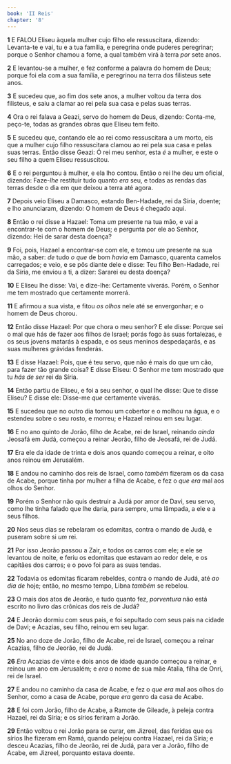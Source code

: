 ```yaml
---
book: 'II Reis'
chapter: '8'
---
```


**1** E FALOU Eliseu àquela mulher cujo filho ele ressuscitara, dizendo: Levanta-te e vai, tu e a tua família, e peregrina onde puderes peregrinar; porque o Senhor chamou a fome, a qual também virá à terra _por_ sete anos.

**2** E levantou-se a mulher, e fez conforme a palavra do homem de Deus; porque foi ela com a sua família, e peregrinou na terra dos filisteus sete anos.

**3** E sucedeu que, ao fim dos sete anos, a mulher voltou da terra dos filisteus, e saiu a clamar ao rei pela sua casa e pelas suas terras.

**4** Ora o rei falava a Geazi, servo do homem de Deus, dizendo: Conta-me, peço-te, todas as grandes obras que Eliseu tem feito.

**5** E sucedeu que, contando ele ao rei como ressuscitara a um morto, eis que a mulher cujo filho ressuscitara clamou ao rei pela sua casa e pelas suas terras. Então disse Geazi: Ó rei meu senhor, esta _é_ a mulher, e este o seu filho a quem Eliseu ressuscitou.

**6** E o rei perguntou à mulher, e ela lho contou. Então o rei lhe deu um oficial, dizendo: Faze-_lhe_ restituir tudo quanto _era_ seu, e todas as rendas das terras desde o dia em que deixou a terra até agora.

**7** Depois veio Eliseu a Damasco, estando Ben-Hadade, rei da Síria, doente; e lho anunciaram, dizendo: O homem de Deus é chegado aqui.

**8** Então o rei disse a Hazael: Toma _um_ presente na tua mão, e vai a encontrar-te com o homem de Deus; e pergunta por ele ao Senhor, dizendo: Hei de sarar desta doença?

**9** Foi, pois, Hazael a encontrar-se com ele, e tomou _um_ presente na sua mão, a saber: _de_ tudo _o que_ de bom _havia_ em Damasco, quarenta camelos carregados; e veio, e se pôs diante dele e disse: Teu filho Ben-Hadade, rei da Síria, me enviou a ti, a dizer: Sararei eu desta doença?

**10** E Eliseu lhe disse: Vai, e dize-lhe: Certamente viverás. Porém, o Senhor me tem mostrado que certamente morrerá.

**11** E afirmou a sua vista, e fitou _os olhos_ nele até se envergonhar; e o homem de Deus chorou.

**12** Então disse Hazael: Por que chora o meu senhor? E ele disse: Porque sei o mal que hás de fazer aos filhos de Israel; porás fogo às suas fortalezas, e os seus jovens matarás à espada, e os seus meninos despedaçarás, e as suas mulheres grávidas fenderás.

**13** E disse Hazael: Pois, que é teu servo, que não é mais do que um cão, para fazer tão grande coisa? E disse Eliseu: O Senhor me tem mostrado que tu _hás de ser_ rei da Síria.

**14** Então partiu de Eliseu, e foi a seu senhor, o qual lhe disse: Que te disse Eliseu? E disse ele: Disse-me _que_ certamente viverás.

**15** E sucedeu que no outro dia tomou um cobertor e o molhou na água, e o estendeu sobre o seu rosto, e morreu; e Hazael reinou em seu lugar.

**16** E no ano quinto de Jorão, filho de Acabe, rei de Israel, reinando _ainda_ Jeosafá em Judá, começou a reinar Jeorão, filho de Jeosafá, rei de Judá.

**17** Era ele da idade de trinta e dois anos quando começou a reinar, e oito anos reinou em Jerusalém.

**18** E andou no caminho dos reis de Israel, como _também_ fizeram os da casa de Acabe, porque tinha por mulher a filha de Acabe, e fez o _que era_ mal aos olhos do Senhor.

**19** Porém o Senhor não quis destruir a Judá por amor de Davi, seu servo, como lhe tinha falado que lhe daria, para sempre, uma lâmpada, a ele e a seus filhos.

**20** Nos seus dias se rebelaram os edomitas, contra o mando de Judá, e puseram sobre si _um_ rei.

**21** Por isso Jeorão passou a Zair, e todos os carros com ele; e ele se levantou de noite, e feriu os edomitas que estavam ao redor dele, e os capitães dos carros; e o povo foi para as suas tendas.

**22** Todavia os edomitas ficaram rebeldes, contra o mando de Judá, até _ao dia de_ hoje; então, no mesmo tempo, Libna _também_ se rebelou.

**23** O mais dos atos de Jeorão, e tudo quanto fez, _porventura_ não está escrito no livro das crônicas dos reis de Judá?

**24** E Jeorão dormiu com seus pais, e foi sepultado com seus pais na cidade de Davi; e Acazias, seu filho, reinou em seu lugar.

**25** No ano doze de Jorão, filho de Acabe, rei de Israel, começou a reinar Acazias, filho de Jeorão, rei de Judá.

**26** _Era_ Acazias de vinte e dois anos de idade quando começou a reinar, e reinou um ano em Jerusalém; e _era_ o nome de sua mãe Atalia, filha de Onri, rei de Israel.

**27** E andou no caminho da casa de Acabe, e fez o _que era_ mal aos olhos do Senhor, como a casa de Acabe, porque _era_ genro da casa de Acabe.

**28** E foi com Jorão, filho de Acabe, a Ramote de Gileade, à peleja contra Hazael, rei da Síria; e os sírios feriram a Jorão.

**29** Então voltou o rei Jorão para se curar, em Jizreel, das feridas que os sírios lhe fizeram em Ramá, quando pelejou contra Hazael, rei da Síria; e desceu Acazias, filho de Jeorão, rei de Judá, para ver a Jorão, filho de Acabe, em Jizreel, porquanto estava doente.

